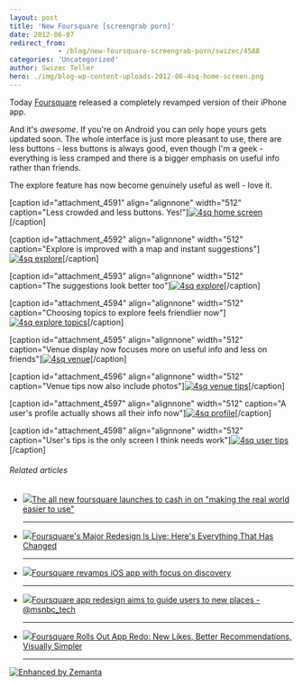 ```yaml
---
layout: post
title: 'New Foursquare [screengrab porn]'
date: 2012-06-07
redirect_from: 
            - /blog/new-foursquare-screengrab-porn/swizec/4588
categories: 'Uncategorized'
author: Swizec Teller
hero: ./img/blog-wp-content-uploads-2012-06-4sq-home-screen.png
---
```

Today [Foursquare](http://www.foursquare.com/ "Foursquare") released a completely revamped version of their iPhone app.



And it's _awesome_. If you're on Android you can only hope yours gets updated soon. The whole interface is just more pleasant to use, there are less buttons - less buttons is always good, even though I'm a geek - everything is less cramped and there is a bigger emphasis on useful info rather than friends.



The explore feature has now become genuinely useful as well - love it.



\[caption id="attachment_4591" align="alignnone" width="512" caption="Less crowded and less buttons. Yes!"][![4sq home screen](http://swizec.com/blog/wp-content/uploads/2012/06/4sq-home-screen.png "4sq home screen")](./img/blog-wp-content-uploads-2012-06-4sq-home-screen.png)\[/caption]



\[caption id="attachment_4592" align="alignnone" width="512" caption="Explore is improved with a map and instant suggestions"][![4sq explore](http://swizec.com/blog/wp-content/uploads/2012/06/4sq-explore.png "4sq explore")](./img/blog-wp-content-uploads-2012-06-4sq-explore.png)\[/caption]



\[caption id="attachment_4593" align="alignnone" width="512" caption="The suggestions look better too"][![4sq explore](http://swizec.com/blog/wp-content/uploads/2012/06/4sq-explore2.png "4sq explore")](./img/blog-wp-content-uploads-2012-06-4sq-explore2.png)\[/caption]



\[caption id="attachment_4594" align="alignnone" width="512" caption="Choosing topics to explore feels friendlier now"][![4sq explore topics](http://swizec.com/blog/wp-content/uploads/2012/06/4sq-explore-topics.png "4sq explore topics")](./img/blog-wp-content-uploads-2012-06-4sq-explore-topics.png)\[/caption]



\[caption id="attachment_4595" align="alignnone" width="512" caption="Venue display now focuses more on useful info and less on friends"][![4sq venue](http://swizec.com/blog/wp-content/uploads/2012/06/4sq-venue.png "4sq venue")](./img/blog-wp-content-uploads-2012-06-4sq-venue.png)\[/caption]



\[caption id="attachment_4596" align="alignnone" width="512" caption="Venue tips now also include photos"][![4sq venue tips](http://swizec.com/blog/wp-content/uploads/2012/06/4sq-venue-tips.png "4sq venue tips")](./img/blog-wp-content-uploads-2012-06-4sq-venue-tips.png)\[/caption]



\[caption id="attachment_4597" align="alignnone" width="512" caption="A user's profile actually shows all their info now"][![4sq profile](http://swizec.com/blog/wp-content/uploads/2012/06/4sq-profile.png "4sq profile")](./img/blog-wp-content-uploads-2012-06-4sq-profile.png)\[/caption]



\[caption id="attachment_4598" align="alignnone" width="512" caption="User's tips is the only screen I think needs work"][![4sq user tips](http://swizec.com/blog/wp-content/uploads/2012/06/4sq-user-tips.png "4sq user tips")](./img/blog-wp-content-uploads-2012-06-4sq-user-tips.png)\[/caption]

###### Related articles

- [![](http://i.zemanta.com/92862946_80_80.jpg)](http://thenextweb.com/apps/2012/06/07/the-all-new-foursquare-launches-to-cash-in-on-making-the-real-world-easier-to-use/)[The all new foursquare launches to cash in on "making the real world easier to use"](http://thenextweb.com/apps/2012/06/07/the-all-new-foursquare-launches-to-cash-in-on-making-the-real-world-easier-to-use/)



  * * *



- [![](http://i.zemanta.com/92848276_80_80.jpg)](http://www.businessinsider.com/foursquares-major-redesign-is-live-heres-everything-that-has-changed-2012-6)[Foursquare's Major Redesign Is Live: Here's Everything That Has Changed](http://www.businessinsider.com/foursquares-major-redesign-is-live-heres-everything-that-has-changed-2012-6)



  * * *



- [![](http://i.zemanta.com/92894664_80_80.jpg)](http://www.slashgear.com/foursquare-revamps-ios-app-with-focus-on-discovery-07232716/)[Foursquare revamps iOS app with focus on discovery](http://www.slashgear.com/foursquare-revamps-ios-app-with-focus-on-discovery-07232716/)



  * * *



- [![](http://i.zemanta.com/92852197_80_80.jpg)](http://r.zemanta.com/?u=http%3A//www.gadgetbox.msnbc.msn.com/technology/gadgetbox/foursquare-no-longer-just-about-where-you-are-also-about-816929&a=92852197&rid=51d45650-39ed-45dd-9fe7-b4d304abe32e&e=df43427394c77d7e0c56968f45216301)[Foursquare app redesign aims to guide users to new places - @msnbc_tech](http://r.zemanta.com/?u=http%3A//www.gadgetbox.msnbc.msn.com/technology/gadgetbox/foursquare-no-longer-just-about-where-you-are-also-about-816929&a=92852197&rid=51d45650-39ed-45dd-9fe7-b4d304abe32e&e=df43427394c77d7e0c56968f45216301)



  * * *



- [![](http://i.zemanta.com/92852755_80_80.jpg)](http://searchengineland.com/foursquare-rolls-out-app-redo-new-likes-better-recommendations-more-engagement-options-123778)[Foursquare Rolls Out App Redo: New Likes, Better Recommendations, Visually Simpler](http://searchengineland.com/foursquare-rolls-out-app-redo-new-likes-better-recommendations-more-engagement-options-123778)



  * * *



[![Enhanced by Zemanta](http://img.zemanta.com/zemified_e.png?x-id=51d45650-39ed-45dd-9fe7-b4d304abe32e)](http://www.zemanta.com/?px "Enhanced by Zemanta")